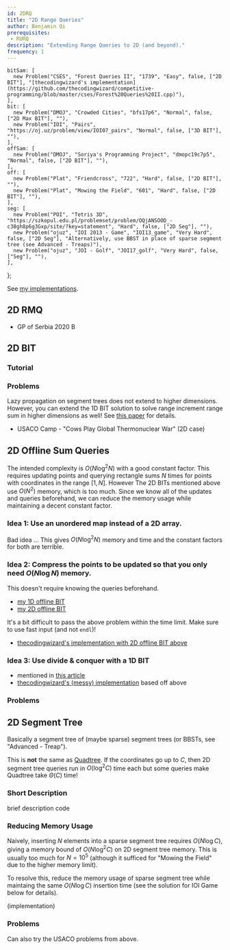 ```yaml
---
id: 2DRQ
title: "2D Range Queries"
author: Benjamin Qi
prerequisites: 
 - RURQ
description: "Extending Range Queries to 2D (and beyond)."
frequency: 1
---
```


    bitSam: [
      new Problem("CSES", "Forest Queries II", "1739", "Easy", false, ["2D BIT"], "[thecodingwizard's implementation](https://github.com/thecodingwizard/competitive-programming/blob/master/cses/Forest%20Queries%20II.cpp)"),
    ],
    bit: [
      new Problem("DMOJ", "Crowded Cities", "bfs17p6", "Normal", false, ["2D Max BIT"], ""),
      new Problem("IOI", "Pairs", "https://oj.uz/problem/view/IOI07_pairs", "Normal", false, ["3D BIT"], ""),
    ],
    offSam: [
      new Problem("DMOJ", "Soriya's Programming Project", "dmopc19c7p5", "Normal", false, ["2D BIT"], ""),
    ],
    off: [
      new Problem("Plat", "Friendcross", "722", "Hard", false, ["2D BIT"], ""),
      new Problem("Plat", "Mowing the Field", "601", "Hard", false, ["2D BIT"], ""),
    ],
    seg: [
      new Problem("POI", "Tetris 3D", "https://szkopul.edu.pl/problemset/problem/OQjANSOOD_-c38gh8p6g3Gxp/site/?key=statement", "Hard", false, ["2D Seg"], ""),
      new Problem("ojuz", "IOI 2013 - Game", "IOI13_game", "Very Hard", false, ["2D Seg"], "Alternatively, use BBST in place of sparse segment tree (see Advanced - Treaps)"),
      new Problem("ojuz", "JOI - Golf", "JOI17_golf", "Very Hard", false, ["Seg"], ""),
    ],
};

See [my implementations](https://github.com/bqi343/USACO/tree/master/Implementations/content/data-structures/2D%20Range%20Queries%20(15.2)).

## 2D RMQ

<Resources>
  <Resource source="CF" title="retrograd - Multi-Dimensional RMQ" url="blog/entry/53810" starred></Resource>
</Resources>

 - GP of Serbia 2020 B

## 2D BIT

<Problems problems={problems.bitSam} />

### Tutorial

<Resources>
  <Resource source="GFG" title="2D BIT" url="two-dimensional-binary-indexed-tree-or-fenwick-tree"></Resource>
  <Resource source="TC" title="Binary Indexed Trees" url="binary-indexed-trees"></Resource>
</Resources>

### Problems

<Problems problems={problems.bit} />

<Optional title="Range Update and Range Query in Higher Dimensions">

Lazy propagation on segment trees does not extend to higher dimensions. However, you can extend the 1D BIT solution to solve range increment range sum in higher dimensions as well! See [this paper](https://arxiv.org/pdf/1311.6093.pdf) for details.

 - USACO Camp - "Cows Play Global Thermonuclear War" (2D case)
 
</Optional>

## 2D Offline Sum Queries

<Problems problems={problems.offSam} />

The intended complexity is $O(N\log^2 N)$ with a good constant factor. This requires updating points and querying rectangle sums $N$ times for points with coordinates in the range $[1,N]$. However The 2D BITs mentioned above use $O(N^2)$ memory, which is too much. Since we know all of the updates and queries beforehand, we can reduce the memory usage while maintaining a decent constant factor.

### Idea 1: Use an unordered map instead of a 2D array.

Bad idea ... This gives $O(N\log^2N)$ memory and time and the constant factors for both are terrible.

### Idea 2: Compress the points to be updated so that you only need $O(N\log N)$ memory. 

This doesn't require knowing the queries beforehand.

  - [my 1D offline BIT](https://github.com/bqi343/USACO/blob/master/Implementations/content/data-structures/1D%20Range%20Queries%20(9.2)/BIToff.h)
  - [my 2D offline BIT](https://github.com/bqi343/USACO/blob/master/Implementations/content/data-structures/2D%20Range%20Queries%20(15.2)/BIT2DOff%20(15.2).h)

It's a bit difficult to pass the above problem within the time limit. Make sure to use fast input (and not `endl`)!

  - [thecodingwizard's implementation with 2D offline BIT above](https://github.com/thecodingwizard/competitive-programming/blob/master/DMOJ/Soriyas%20Programming%20Project.cpp)

### Idea 3: Use divide & conquer with a 1D BIT

  - mentioned in [this article](https://robert1003.github.io/2020/01/31/cdq-divide-and-conquer.html)
  - [thecodingwizard's (messy) implementation](https://github.com/thecodingwizard/competitive-programming/blob/master/DMOJ/Soriya%20Programming%20Project%201d%20BIT%20cdq%20dnc.cpp) based off above

### Problems

<Problems problems={problems.off} />

## 2D Segment Tree

Basically a segment tree of (maybe sparse) segment trees (or BBSTs, see "Advanced - Treap").

<Info title="Pro Tip">

This is **not** the same as [Quadtree](https://en.wikipedia.org/wiki/Quadtree). If the coordinates go up to $C$, then 2D segment tree queries run in $O(\log^2C)$ time each but some queries make Quadtree take $\Theta(C)$ time!

</Info>

### Short Description

<Resources>
  <Resource source="CPH" title="28.2 (Sparse SegTree), 28.4 (2D)">brief description</Resource>
  <Resource source="USACO" title="Analysis - Mowing the Field" url="http://www.usaco.org/current/data/sol_mowing_platinum_jan16.html">code</Resource>
</Resources>

### Reducing Memory Usage

Naively, inserting $N$ elements into a sparse segment tree requires $O(N\log C)$, giving a memory bound of $O(N\log^2C)$ on 2D segment tree memory. This is usually too much for $N=10^5$ (although it sufficed for "Mowing the Field" due to the higher memory limit). 

To resolve this, reduce the memory usage of sparse segment tree while maintaing the same $O(N\log C)$ insertion time (see the solution for IOI Game below for details).

(implementation)

### Problems

Can also try the USACO problems from above.

<Problems problems={problems.seg} />